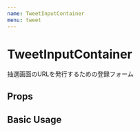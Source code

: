```yaml
---
name: TweetInputContainer
menu: tweet
---
```



# TweetInputContainer

抽選画面のURLを発行するための登録フォーム

## Props

<Props of={TweetInputContainer}/>

## Basic Usage

<Playground>
  <TweetInputContainer
    callback={callback}
    setStatus={setStatus}
    setErrorMsg={setErrorMsg}
  />
</Playground>
